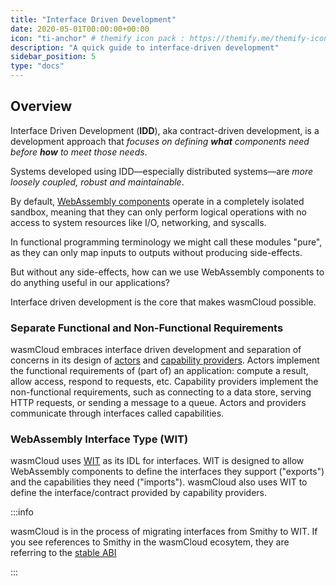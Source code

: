 ```yaml
---
title: "Interface Driven Development"
date: 2020-05-01T00:00:00+00:00
icon: "ti-anchor" # themify icon pack : https://themify.me/themify-icons
description: "A quick guide to interface-driven development"
sidebar_position: 5
type: "docs"
---
```


## Overview

Interface Driven Development (**IDD**), aka contract-driven development, is a development approach that _focuses on defining **what** components need before **how** to meet those needs_.

Systems developed using IDD—especially distributed systems—are _more loosely coupled, robust and maintainable_.

By default, [WebAssembly components](/docs/concepts/webassembly-components) operate in a completely isolated sandbox, meaning that they can only perform logical operations with no access to system resources like I/O, networking, and syscalls.

In functional programming terminology we might call these modules "pure", as they can only map inputs to outputs without producing side-effects. 

But without any side-effects, how can we use WebAssembly components to do anything useful in our applications?

Interface driven development is the core that makes wasmCloud possible. 

### Separate Functional and Non-Functional Requirements

wasmCloud embraces interface driven development and separation of concerns in its design of [actors](/docs/concepts/actors) and [capability providers](/docs/concepts/capabilities). Actors implement the functional requirements of (part of) an application: compute a result, allow access, respond to requests, etc. Capability providers implement the non-functional requirements, such as connecting to a data store, serving HTTP requests, or sending a message to a queue. Actors and providers communicate through interfaces called capabilities.

### WebAssembly Interface Type (WIT)

wasmCloud uses [WIT](https://github.com/WebAssembly/component-model/blob/main/design/mvp/WIT.md) as its IDL for interfaces. WIT is designed to allow WebAssembly components to define the interfaces they support ("exports") and the capabilities they need ("imports"). wasmCloud also uses WIT to define the interface/contract provided by capability providers.

:::info

wasmCloud is in the process of migrating interfaces from Smithy to WIT. If you see references to Smithy in the wasmCloud ecosytem, they are referring to the [stable ABI](/docs/hosts/abis/wasmbus/)

:::
